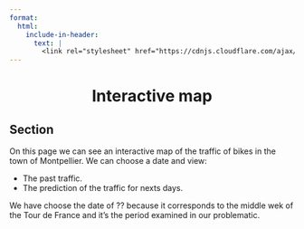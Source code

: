 ```yaml
---
format:
  html:
    include-in-header:
      text: |
        <link rel="stylesheet" href="https://cdnjs.cloudflare.com/ajax/libs/font-awesome/6.5.1/css/all.min.css">
---
```


<div style="text-align: center;">
<h1>Interactive map <i class="fas fa-map"></i></h1>
</div>

## Section

<p class = "text"> On this page we can see an interactive map of the traffic of bikes in the town of Montpellier. We can choose a date and view: </p>

<ul class = "text"> 
    <li>The past traffic.</li>
    <li>The prediction of the traffic for nexts days.</li> 
</ul>

<p class = "text"> We have choose the date of ?? because it corresponds to the middle wek of the Tour de France and it's the period examined in our problematic. </p>